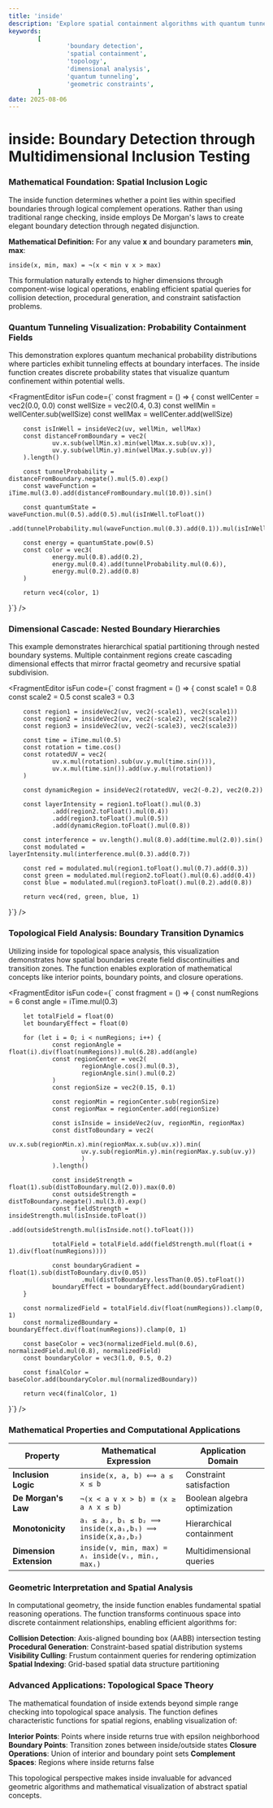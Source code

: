 ```yaml
---
title: 'inside'
description: 'Explore spatial containment algorithms with quantum tunneling effects, dimensional boundary visualization, and topological space analysis'
keywords:
        [
                'boundary detection',
                'spatial containment',
                'topology',
                'dimensional analysis',
                'quantum tunneling',
                'geometric constraints',
        ]
date: 2025-08-06
---
```



# inside: Boundary Detection through Multidimensional Inclusion Testing

### Mathematical Foundation: Spatial Inclusion Logic

The inside function determines whether a point lies within specified boundaries through logical complement operations. Rather than using traditional range checking, inside employs De Morgan's laws to create elegant boundary detection through negated disjunction.

**Mathematical Definition:**
For any value **x** and boundary parameters **min**, **max**:

```
inside(x, min, max) = ¬(x < min ∨ x > max)
```

This formulation naturally extends to higher dimensions through component-wise logical operations, enabling efficient spatial queries for collision detection, procedural generation, and constraint satisfaction problems.

### Quantum Tunneling Visualization: Probability Containment Fields

This demonstration explores quantum mechanical probability distributions where particles exhibit tunneling effects at boundary interfaces. The inside function creates discrete probability states that visualize quantum confinement within potential wells.

<FragmentEditor
        isFun
        code={`
const fragment = () => {
        const wellCenter = vec2(0.0, 0.0)
        const wellSize = vec2(0.4, 0.3)
        const wellMin = wellCenter.sub(wellSize)
        const wellMax = wellCenter.add(wellSize)

        const isInWell = insideVec2(uv, wellMin, wellMax)
        const distanceFromBoundary = vec2(
                uv.x.sub(wellMin.x).min(wellMax.x.sub(uv.x)),
                uv.y.sub(wellMin.y).min(wellMax.y.sub(uv.y))
        ).length()

        const tunnelProbability = distanceFromBoundary.negate().mul(5.0).exp()
        const waveFunction = iTime.mul(3.0).add(distanceFromBoundary.mul(10.0)).sin()

        const quantumState = waveFunction.mul(0.5).add(0.5).mul(isInWell.toFloat())
                .add(tunnelProbability.mul(waveFunction.mul(0.3).add(0.1)).mul(isInWell.not().toFloat()))

        const energy = quantumState.pow(0.5)
        const color = vec3(
                energy.mul(0.8).add(0.2),
                energy.mul(0.4).add(tunnelProbability.mul(0.6)),
                energy.mul(0.2).add(0.8)
        )

        return vec4(color, 1)

}`}
/>

### Dimensional Cascade: Nested Boundary Hierarchies

This example demonstrates hierarchical spatial partitioning through nested boundary systems. Multiple containment regions create cascading dimensional effects that mirror fractal geometry and recursive spatial subdivision.

<FragmentEditor
        isFun
        code={`
const fragment = () => {
        const scale1 = 0.8
        const scale2 = 0.5
        const scale3 = 0.3

        const region1 = insideVec2(uv, vec2(-scale1), vec2(scale1))
        const region2 = insideVec2(uv, vec2(-scale2), vec2(scale2))
        const region3 = insideVec2(uv, vec2(-scale3), vec2(scale3))

        const time = iTime.mul(0.5)
        const rotation = time.cos()
        const rotatedUV = vec2(
                uv.x.mul(rotation).sub(uv.y.mul(time.sin())),
                uv.x.mul(time.sin()).add(uv.y.mul(rotation))
        )

        const dynamicRegion = insideVec2(rotatedUV, vec2(-0.2), vec2(0.2))

        const layerIntensity = region1.toFloat().mul(0.3)
                .add(region2.toFloat().mul(0.4))
                .add(region3.toFloat().mul(0.5))
                .add(dynamicRegion.toFloat().mul(0.8))

        const interference = uv.length().mul(8.0).add(time.mul(2.0)).sin()
        const modulated = layerIntensity.mul(interference.mul(0.3).add(0.7))

        const red = modulated.mul(region1.toFloat().mul(0.7).add(0.3))
        const green = modulated.mul(region2.toFloat().mul(0.6).add(0.4))
        const blue = modulated.mul(region3.toFloat().mul(0.2).add(0.8))

        return vec4(red, green, blue, 1)

}`}
/>

### Topological Field Analysis: Boundary Transition Dynamics

Utilizing inside for topological space analysis, this visualization demonstrates how spatial boundaries create field discontinuities and transition zones. The function enables exploration of mathematical concepts like interior points, boundary points, and closure operations.

<FragmentEditor
        isFun
        code={`
const fragment = () => {
        const numRegions = 6
        const angle = iTime.mul(0.3)

        let totalField = float(0)
        let boundaryEffect = float(0)

        for (let i = 0; i < numRegions; i++) {
                const regionAngle = float(i).div(float(numRegions)).mul(6.28).add(angle)
                const regionCenter = vec2(
                        regionAngle.cos().mul(0.3),
                        regionAngle.sin().mul(0.2)
                )
                const regionSize = vec2(0.15, 0.1)

                const regionMin = regionCenter.sub(regionSize)
                const regionMax = regionCenter.add(regionSize)

                const isInside = insideVec2(uv, regionMin, regionMax)
                const distToBoundary = vec2(
                        uv.x.sub(regionMin.x).min(regionMax.x.sub(uv.x)).min(
                        uv.y.sub(regionMin.y).min(regionMax.y.sub(uv.y))
                        )
                ).length()

                const insideStrength = float(1).sub(distToBoundary.mul(2.0)).max(0.0)
                const outsideStrength = distToBoundary.negate().mul(3.0).exp()
                const fieldStrength = insideStrength.mul(isInside.toFloat())
                        .add(outsideStrength.mul(isInside.not().toFloat()))

                totalField = totalField.add(fieldStrength.mul(float(i + 1).div(float(numRegions))))

                const boundaryGradient = float(1).sub(distToBoundary.div(0.05))
                        .mul(distToBoundary.lessThan(0.05).toFloat())
                boundaryEffect = boundaryEffect.add(boundaryGradient)
        }

        const normalizedField = totalField.div(float(numRegions)).clamp(0, 1)
        const normalizedBoundary = boundaryEffect.div(float(numRegions)).clamp(0, 1)

        const baseColor = vec3(normalizedField.mul(0.6), normalizedField.mul(0.8), normalizedField)
        const boundaryColor = vec3(1.0, 0.5, 0.2)

        const finalColor = baseColor.add(boundaryColor.mul(normalizedBoundary))

        return vec4(finalColor, 1)

}`}
/>

### Mathematical Properties and Computational Applications

| Property                | Mathematical Expression                                | Application Domain           |
| ----------------------- | ------------------------------------------------------ | ---------------------------- |
| **Inclusion Logic**     | `inside(x, a, b) ⟺ a ≤ x ≤ b`                          | Constraint satisfaction      |
| **De Morgan's Law**     | `¬(x < a ∨ x > b) ≡ (x ≥ a ∧ x ≤ b)`                   | Boolean algebra optimization |
| **Monotonicity**        | `a₁ ≤ a₂, b₁ ≤ b₂ ⟹ inside(x,a₁,b₁) ⟹ inside(x,a₂,b₂)` | Hierarchical containment     |
| **Dimension Extension** | `inside(v, min, max) = ∧ᵢ inside(vᵢ, minᵢ, maxᵢ)`      | Multidimensional queries     |

### Geometric Interpretation and Spatial Analysis

In computational geometry, the inside function enables fundamental spatial reasoning operations. The function transforms continuous space into discrete containment relationships, enabling efficient algorithms for:

**Collision Detection**: Axis-aligned bounding box (AABB) intersection testing
**Procedural Generation**: Constraint-based spatial distribution systems
**Visibility Culling**: Frustum containment queries for rendering optimization
**Spatial Indexing**: Grid-based spatial data structure partitioning

### Advanced Applications: Topological Space Theory

The mathematical foundation of inside extends beyond simple range checking into topological space analysis. The function defines characteristic functions for spatial regions, enabling visualization of:

**Interior Points**: Points where inside returns true with epsilon neighborhood
**Boundary Points**: Transition zones between inside/outside states
**Closure Operations**: Union of interior and boundary point sets
**Complement Spaces**: Regions where inside returns false

This topological perspective makes inside invaluable for advanced geometric algorithms and mathematical visualization of abstract spatial concepts.
